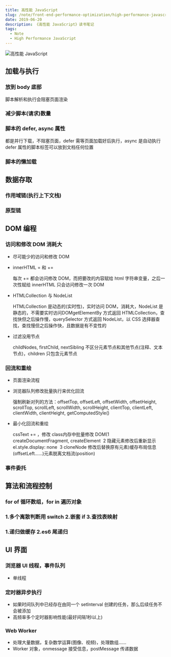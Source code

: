 ```yaml
---
title: 高性能 JavaScript
slug: /note/front-end-performance-optimization/high-performance-javascript
date: 2019-06-20
description: 《高性能 JavaScript》读书笔记
tags:
  - Note
  - High Performance JavaScript
---
```


![高性能 JavaScript](./images/高性能JavaScript.png)

## 加载与执行

### 放到 body 底部

脚本解析和执行会阻塞页面渲染

### 减少脚本(请求)数量

### 脚本的 defer, async 属性

都是并行下载，不阻塞页面，defer 需等页面加载好后执行，async 是自动执行defer 属性的脚本标签可以放到文档任何位置

### 脚本的懒加载

## 数据存取

### 作用域链(执行上下文栈)

### 原型链

## DOM 编程

### 访问和修改 DOM 消耗大

- 尽可能少的访问和修改 DOM
- innerHTML = 和 +=

  每次 += 都会访问修改 DOM，而把要改的内容赋给 html 字符串变量，之后一次性赋给 innerHTML 只会访问修改一次 DOM

- HTMLCollection 与 NodeList

  HTMLCollection 是动态的(实时性)，实时访问 DOM，消耗大，NodeList 是静态的，不需要实时访问DOMgetElementBy 方式返回 HTMLCollection，查找快但之后操作慢，querySelector 方式返回 NodeList，以 CSS 选择器查找，查找慢但之后操作快，且数据是有不变性的

- 过滤没用节点

  childNodes, firstChild, nextSibling 不区分元素节点和其他节点(注释、文本节点)，children 只包含元素节点

### 回流和重绘

- 页面渲染流程
- 浏览器队列修改批量执行来优化回流

  强制刷新对列的方法：offsetTop, offsetLeft, offsetWidth, offsetHeight, scrollTop, scrollLeft, scrollWidth, scrollHeight, clientTop, clientLeft, clientWidth, clientHeight, getComputedStyle()

- 最小化回流和重绘

  cssText += ，修改 class内存中批量修改 DOM(1 createDocumentFragment, createElement  2 隐藏元素修改后重新显示 el.style.display: none  3 cloneNode 修改后替换原有元素)缓存布局信息(offsetLeft……)元素脱离文档流(position)

### 事件委托

## 算法和流程控制

### for of 循环数组，for in 遍历对象

### 1.多个离散判断用 switch 2.嵌套 if 3.查找表映射

### 1.递归做缓存 2.es6 尾递归

## UI 界面

### 浏览器 UI 线程，事件队列

- 单线程

### 定时器异步执行

- 如果时间队列中已经存在由同一个 setInterval 创建的任务，那么后续任务不会被添加
- 高频率多个定时器影响性能(最好间隔1秒以上)

### Web Worker

- 处理大量数据，复杂数学运算(图像、视频)，处理数组……
- Worker 对象，onmessage 接受信息，postMessage 传递数据
